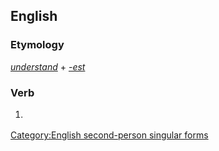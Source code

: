 ==English==

===Etymology===
''[[understand]]'' + ''[[-est]]''

===Verb===
{{en-verb form}}

# {{archaic}} {{form of|Second-person singular simple present form|understand}}

[[Category:English second-person singular forms]]